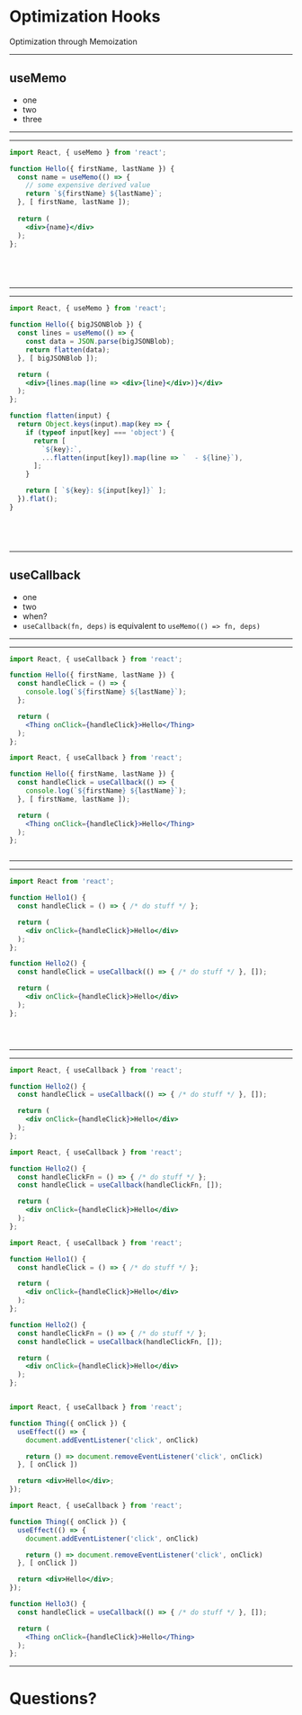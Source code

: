 

# Optimization Hooks

Optimization through Memoization

---

## useMemo

<Steps>

* one
* two
* three

</Steps>

---
---

<CodeSurfer>

```jsx title="useMemo Example"
import React, { useMemo } from 'react';

function Hello({ firstName, lastName }) {
  const name = useMemo(() => {
    // some expensive derived value
    return `${firstName} ${lastName}`;
  }, [ firstName, lastName ]);
​
  return (
    <div>{name}</div>
  );
};
```

```diff 5:6 title="useMemo Example" subtitle="We need to do something expensive"
```
```diff 4:6 title="useMemo Example" subtitle="so we wrap it in useMemo"
```
```diff 4:7 title="useMemo Example" subtitle="and specify when it should re-compute"
```

```diff title="useMemo Example" subtitle="Not a particularly real-world use-case though"
```

</CodeSurfer>

---
---

<CodeSurfer>

```jsx title="useMemo to cache a function call"
import React, { useMemo } from 'react';

function Hello({ bigJSONBlob }) {
  const lines = useMemo(() => {
    const data = JSON.parse(bigJSONBlob);
    return flatten(data);
  }, [ bigJSONBlob ]);

  return (
    <div>{lines.map(line => <div>{line}</div>)}</div>
  );
};

function flatten(input) {
  return Object.keys(input).map(key => {
    if (typeof input[key] === 'object') {
      return [
        `${key}:`,
        ...flatten(input[key]).map(line => `  - ${line}`),
      ];
    }

    return [ `${key}: ${input[key]}` ];
  }).flat();
}
```

```diff 14:25 title="useMemo to cache a function call" subtitle="This could get quite expensive for a large object"
```
```diff 5:6 title="useMemo to cache a function call" subtitle="Even the parsing could make a difference"
```
```diff 4:7 title="useMemo to cache a function call" subtitle="So we memoize the whole value, only recalculating on bigJSONBlob changes"
```

```diff title="useMemo to cache a function call"
```

</CodeSurfer>

---

## useCallback

<Steps>

* one
* two
* when?
* `useCallback(fn, deps)` is equivalent to `useMemo(() => fn, deps)`

</Steps>

---
---

<CodeSurfer>

```jsx title="useCallback" subtitle="a Thing with a click handler"
import React, { useCallback } from 'react';

function Hello({ firstName, lastName }) {
  const handleClick = () => {
    console.log(`${firstName} ${lastName}`);
  };

  return (
    <Thing onClick={handleClick}>Hello</Thing>
  );
};
```

```jsx title="useCallback" subtitle="click handler gets memoized"
import React, { useCallback } from 'react';

function Hello({ firstName, lastName }) {
  const handleClick = useCallback(() => {
    console.log(`${firstName} ${lastName}`);
  }, [ firstName, lastName ]);

  return (
    <Thing onClick={handleClick}>Hello</Thing>
  );
};
```

```diff title="useCallback"
```

</CodeSurfer>

---
---

<CodeSurfer>

```jsx title="Pop Quiz"
import React from 'react';

function Hello1() {
  const handleClick = () => { /* do stuff */ };

  return (
    <div onClick={handleClick}>Hello</div>
  );
};

function Hello2() {
  const handleClick = useCallback(() => { /* do stuff */ }, []);

  return (
    <div onClick={handleClick}>Hello</div>
  );
};
```

```diff 3:9 title="Pop Quiz" subtitle="a click handler"
```
```diff 11:17 title="Pop Quiz" subtitle="a memoized click handler"
```
```diff 3:17 title="Pop Quiz" subtitle="Which is more performant? Why"
```

</CodeSurfer>

---
---

<CodeSurfer>

```jsx title="Pop Quiz Answer" subtitle="the memoized click handler"
import React, { useCallback } from 'react';

function Hello2() {
  const handleClick = useCallback(() => { /* do stuff */ }, []);

  return (
    <div onClick={handleClick}>Hello</div>
  );
};
```

```jsx title="Pop Quiz Answer" subtitle="the memoized click handler, rewritten"
import React, { useCallback } from 'react';

function Hello2() {
  const handleClickFn = () => { /* do stuff */ };
  const handleClick = useCallback(handleClickFn, []);

  return (
    <div onClick={handleClick}>Hello</div>
  );
};
```

```jsx title="Pop Quiz Answer" subtitle="which is almost the same as the original"
import React, { useCallback } from 'react';

function Hello1() {
  const handleClick = () => { /* do stuff */ };

  return (
    <div onClick={handleClick}>Hello</div>
  );
};

function Hello2() {
  const handleClickFn = () => { /* do stuff */ };
  const handleClick = useCallback(handleClickFn, []);

  return (
    <div onClick={handleClick}>Hello</div>
  );
};
```

```diff title="Pop Quiz Answer" subtitle="Now: which is more performant?"
```

```jsx title="Pop Quiz Answer" subtitle="if the child component depends on referencial identity"
import React, { useCallback } from 'react';

function Thing({ onClick }) {
  useEffect(() => {
    document.addEventListener('click', onClick)

    return () => document.removeEventListener('click', onClick)
  }, [ onClick ])

  return <div>Hello</div>;
});
```

```jsx title="Pop Quiz Answer" subtitle="Only then does this improve performance"
import React, { useCallback } from 'react';

function Thing({ onClick }) {
  useEffect(() => {
    document.addEventListener('click', onClick)

    return () => document.removeEventListener('click', onClick)
  }, [ onClick ])

  return <div>Hello</div>;
});

function Hello3() {
  const handleClick = useCallback(() => { /* do stuff */ }, []);

  return (
    <Thing onClick={handleClick}>Hello</Thing>
  );
};
```

</CodeSurfer>

---

# Questions?

